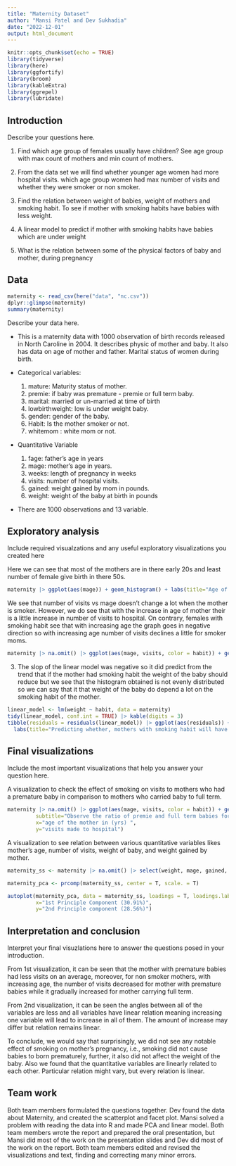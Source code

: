 ```yaml
---
title: "Maternity Dataset"
author: "Mansi Patel and Dev Sukhadia"
date: "2022-12-01"
output: html_document
---
```


```r
knitr::opts_chunk$set(echo = TRUE)
library(tidyverse)
library(here)
library(ggfortify)
library(broom)
library(kableExtra)
library(ggrepel)
library(lubridate)

```

## Introduction

Describe your questions here.

1. Find which age group of females usually have children? See age group with max count of mothers and min count of mothers.

2. From the data set we will find whether younger age women had more hospital visits. which age group women had max number of visits and whether they were smoker or non smoker.

3. Find the relation between weight of babies, weight of mothers and smoking habit. To see if mother with smoking habits have babies with less weight.

4. A linear model to predict if mother with smoking habits have babies which are under weight

5. What is the relation between some of the physical factors of baby and mother, during pregnancy 

## Data
```r
maternity <- read_csv(here("data", "nc.csv"))
dplyr::glimpse(maternity)
summary(maternity)
```

Describe your data here.

* This is a maternity data with 1000 observation of birth records released in North Caroline in 2004.   It describes physic of mother and baby. It also has data on age of mother and father. Marital        status of women during birth. 

* Categorical variables:
 
  1. mature: Maturity status of mother.
  2. premie: if baby was premature - premie or full term baby.
  3. marital: married or un-married at time of birth 
  4. lowbirthweight: low is under weight baby.
  5. gender: gender of the baby.
  6. Habit: Is the mother smoker or not.
  7. whitemom : white mom or not.
 
* Quantitative Variable

  1. fage: father's age in years
  2. mage: mother's age in years.
  3. weeks: length of pregnancy in weeks
  4. visits: number of hospital visits.
  5. gained: weight gained by mom in pounds.
  6. weight: weight of the baby at birth in pounds
 
* There are 1000 observations and 13 variable.

## Exploratory analysis

Include required visualzations and any useful exploratory visualizations you created here

Here we can see that most of the mothers are in there early 20s and least number of female give birth in there 50s. 

```r
maternity |> ggplot(aes(mage)) + geom_histogram() + labs(title="Age of maximum number of mothers", x="age of the mother in (yrs) ")

```
We see that number of visits vs mage doesn't change a lot when the mother is smoker. However, we do see that with the increase in age of mother their is a little increase in number of visits to hospital. On contrary, females with smoking habit see that with increasing age the graph goes in negative direction so with increasing age number of visits declines a little for smoker moms.


```r

maternity |> na.omit() |> ggplot(aes(mage, visits, color = habit)) + geom_point() +  geom_smooth(method = "lm", formula = y ~ splines::bs(x))
```

3. The slop of the linear model was negative so it did predict from the trend that if the mother had smoking habit the weight of the baby should reduce but we see that the histogram obtained is not evenly distributed so we can say that it that weight of the baby do depend a lot on the smoking habit of the mother.  

```r
linear_model <- lm(weight ~ habit, data = maternity)
tidy(linear_model, conf.int = TRUE) |> kable(digits = 3)
tibble(residuals = residuals(linear_model)) |> ggplot(aes(residuals)) + geom_histogram(bins = 10) +
  labs(title="Predicting whether, mothers with smoking habit will have baby with less weight")
```


## Final visualizations

Include the most important visualizations that help you answer your question here.

A visualization to check the effect of smoking on visits to mothers who had a premature baby in comparison to mothers who carried baby to full term.
```r
maternity |> na.omit() |> ggplot(aes(mage, visits, color = habit)) + geom_point()+ theme_bw() + scale_color_manual(values = c("blue", "orange")) + facet_wrap(~premie) + geom_smooth(method = "lm", formula = y ~ splines::bs(x)) + labs(title="Relation between mother's age and visits made to the hospital",
         subtitle="Observe the ratio of premie and full term babies for mothers with smoking habits",
         x="age of the mother in (yrs) ",
         y="visits made to hospital")
```

A visualization to see relation between various quantitative variables likes mother's age, number of visits, weight of baby, and weight gained by mother.
```r
maternity_ss <- maternity |> na.omit() |> select(weight, mage, gained, visits)

maternity_pca <- prcomp(maternity_ss, center = T, scale. = T)

autoplot(maternity_pca, data = maternity_ss, loadings = T, loadings.label = T) + labs(
         x="1st Principle Component (30.91%)",
         y="2nd Principle component (28.56%)") 
```
## Interpretation and conclusion

Interpret your final visuzlations here to answer the questions posed in your introduction.

From 1st visualization, it can be seen that the mother with premature babies had less visits on an average, moreover, for non smoker mothers, with increasing age, the number of visits decreased for mother with premature babies while it gradually increased for mother carrying full term.

From 2nd visualization, it can be seen the angles between all of the variables are less and all variables have linear relation meaning increasing one variable will lead to increase in all of them. The amount of increase may differ but relation remains linear.

To conclude, we would say that surprisingly, we did not see any notable effect of smoking on mother's pregnancy, i.e., smoking did not cause babies to born prematurely, further, it also did not affect the weight of the baby.
Also we found that the quantitative variables are linearly related to each other. Particular relation might vary, but every relation is linear.

## Team work

Both team members formulated the questions together. 
Dev found the data about Maternity, and created the scatterplot and facet plot.
Mansi solved a problem with reading the data into R and made PCA and linear model.
Both team members wrote the report and prepared the oral presentation, but Mansi did most of the work on the presentation slides and Dev did most of the work on the report.
Both team members edited and revised the visualizations and text, finding and correcting many minor errors.

